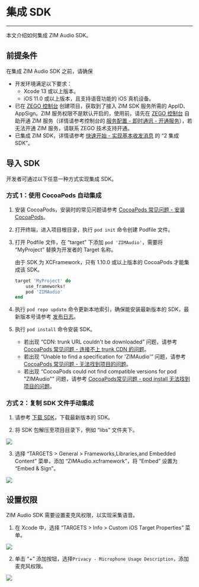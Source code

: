 # 集成 SDK

- - -

本文介绍如何集成 ZIM Audio SDK。

## 前提条件

在集成 ZIM Audio SDK 之前，请确保
- 开发环境满足以下要求：
    - Xcode 13 或以上版本。
    - iOS 11.0 或以上版本，且支持语音功能的 iOS 真机设备。
- 已在 [ZEGO 控制台](https://console.zego.im) 创建项目，获取到了接入 ZIM SDK 服务所需的 AppID、AppSign。ZIM 服务权限不是默认开启的，使用前，请先在 [ZEGO 控制台](https://console.zego.im) 自助开通 ZIM 服务（详情请参考控制台的 [服务配置 - 即时通讯 - 开通服务](https://doc-zh.zego.im/article/14994)），若无法开通 ZIM 服务，请联系 ZEGO 技术支持开通。
- 已集成 ZIM SDK，详情请参考 [快速开始 - 实现基本收发消息](../Send%20and%20receive%20messages.mdx) 的 “2 集成 SDK”。


##  导入 SDK

开发者可通过以下任意一种方式实现集成 SDK。

### 方式 1：使用 CocoaPods 自动集成

1. 安装 CocoaPods，安装时的常见问题请参考 [CocoaPods 常见问题 - 安装 CocoaPods](https://doc-zh.zego.im/article/13860#1)。

2. 打开终端，进入项目根目录，执行 `pod init` 命令创建 Podfile 文件。

3. 打开 Podfile 文件，在 “target” 下添加 `pod 'ZIMAudio'`，需要将 “MyProject” 替换为开发者的 Target 名称。

    <Warning title="注意">

    由于 SDK 为 XCFramework，只有 1.10.0 或以上版本的 CocoaPods 才能集成该 SDK。
    </Warning>

    ```ruby
    target 'MyProject' do
        use_frameworks!
        pod 'ZIMAudio'
    end
    ```

4. 执行 `pod repo update` 命令更新本地索引，确保能安装最新版本的 SDK，最新版本号请参考 [发布日志](https://doc-zh.zego.im/article/19324)。

5. 执行 `pod install` 命令安装 SDK。

    <Note title="说明">

    - 若出现 “CDN: trunk URL couldn't be downloaded” 问题，请参考 [CocoaPods 常见问题 - 连接不上 trunk CDN 的问题](https://doc-zh.zego.im/article/13860#2)。
    - 若出现 “Unable to find a specification for 'ZIMAudio'” 问题，请参考 [CocoaPods 常见问题 - 无法找到项目的问题](https://doc-zh.zego.im/article/13860#3)。
    - 若出现 “CocoaPods could not find compatible versions for pod "ZIMAudio"” 问题，请参考 [CocoaPods常见问题 - pod install 无法找到项目的问题](https://doc-zh.zego.im/article/13860#3)。
    
    </Note>

### 方式 2：复制 SDK 文件手动集成

1. 请参考 [下载 SDK](https://doc-zh.zego.im/article/11591)，下载最新版本的 SDK。

2. 将 SDK 包解压至项目目录下，例如 “libs” 文件夹下。
<Frame width="512" height="auto" caption=""><img src="https://doc-media.zego.im/sdk-doc/Pics/ZIM/ZIMAudio/directory_audio.jpeg" /></Frame>

3. 选择 “TARGETS > General > Frameworks,Libraries,and Embedded Content” 菜单，添加 “ZIMAudio.xcframework”，将 “Embed” 设置为 “Embed & Sign”。
<Frame width="512" height="auto" caption=""><img src="https://doc-media.zego.im/sdk-doc/Pics/ZIM/ZIMAudio/embed_and_Sign_audio.jpeg" /></Frame>


## 设置权限

ZIM Audio SDK 需要设置麦克风权限，以实现采集语音。

1. 在 Xcode 中，选择 “TARGETS > Info > Custom iOS Target Properties” 菜单。
<Frame width="512" height="auto" caption=""><img src="https://doc-media.zego.im/sdk-doc/Pics/ZIM/ZIMAudio/add_property_audio.jpeg" /></Frame>

2. 单击 “+” 添加按钮，选择`Privacy - Microphone Usage Description`，添加麦克风权限。
<Frame width="512" height="auto" caption=""><img src="https://doc-media.zego.im/sdk-doc/Pics/ZIM/ZIMAudio/addition_done.jpeg" /></Frame>